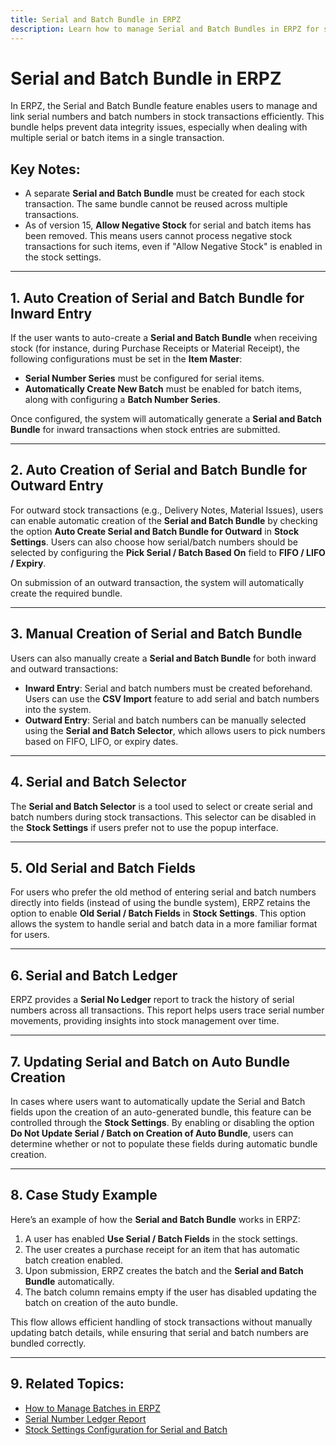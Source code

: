 ```yaml
---
title: Serial and Batch Bundle in ERPZ
description: Learn how to manage Serial and Batch Bundles in ERPZ for stock transactions, including auto and manual creation processes.
---
```


# Serial and Batch Bundle in ERPZ

In ERPZ, the Serial and Batch Bundle feature enables users to manage and link serial numbers and batch numbers in stock transactions efficiently. This bundle helps prevent data integrity issues, especially when dealing with multiple serial or batch items in a single transaction.

## Key Notes:
- A separate **Serial and Batch Bundle** must be created for each stock transaction. The same bundle cannot be reused across multiple transactions.
- As of version 15, **Allow Negative Stock** for serial and batch items has been removed. This means users cannot process negative stock transactions for such items, even if "Allow Negative Stock" is enabled in the stock settings.

---

## 1. Auto Creation of Serial and Batch Bundle for Inward Entry

If the user wants to auto-create a **Serial and Batch Bundle** when receiving stock (for instance, during Purchase Receipts or Material Receipt), the following configurations must be set in the **Item Master**:

- **Serial Number Series** must be configured for serial items.
- **Automatically Create New Batch** must be enabled for batch items, along with configuring a **Batch Number Series**.

Once configured, the system will automatically generate a **Serial and Batch Bundle** for inward transactions when stock entries are submitted.

---

## 2. Auto Creation of Serial and Batch Bundle for Outward Entry

For outward stock transactions (e.g., Delivery Notes, Material Issues), users can enable automatic creation of the **Serial and Batch Bundle** by checking the option **Auto Create Serial and Batch Bundle for Outward** in **Stock Settings**. Users can also choose how serial/batch numbers should be selected by configuring the **Pick Serial / Batch Based On** field to **FIFO / LIFO / Expiry**.

On submission of an outward transaction, the system will automatically create the required bundle.

---

## 3. Manual Creation of Serial and Batch Bundle

Users can also manually create a **Serial and Batch Bundle** for both inward and outward transactions:

- **Inward Entry**: Serial and batch numbers must be created beforehand. Users can use the **CSV Import** feature to add serial and batch numbers into the system.
- **Outward Entry**: Serial and batch numbers can be manually selected using the **Serial and Batch Selector**, which allows users to pick numbers based on FIFO, LIFO, or expiry dates.

---

## 4. Serial and Batch Selector

The **Serial and Batch Selector** is a tool used to select or create serial and batch numbers during stock transactions. This selector can be disabled in the **Stock Settings** if users prefer not to use the popup interface.

---

## 5. Old Serial and Batch Fields

For users who prefer the old method of entering serial and batch numbers directly into fields (instead of using the bundle system), ERPZ retains the option to enable **Old Serial / Batch Fields** in **Stock Settings**. This option allows the system to handle serial and batch data in a more familiar format for users.

---

## 6. Serial and Batch Ledger

ERPZ provides a **Serial No Ledger** report to track the history of serial numbers across all transactions. This report helps users trace serial number movements, providing insights into stock management over time.

---

## 7. Updating Serial and Batch on Auto Bundle Creation

In cases where users want to automatically update the Serial and Batch fields upon the creation of an auto-generated bundle, this feature can be controlled through the **Stock Settings**. By enabling or disabling the option **Do Not Update Serial / Batch on Creation of Auto Bundle**, users can determine whether or not to populate these fields during automatic bundle creation.

---

## 8. Case Study Example

Here’s an example of how the **Serial and Batch Bundle** works in ERPZ:

1. A user has enabled **Use Serial / Batch Fields** in the stock settings.
2. The user creates a purchase receipt for an item that has automatic batch creation enabled.
3. Upon submission, ERPZ creates the batch and the **Serial and Batch Bundle** automatically.
4. The batch column remains empty if the user has disabled updating the batch on creation of the auto bundle.

This flow allows efficient handling of stock transactions without manually updating batch details, while ensuring that serial and batch numbers are bundled correctly.

---

## 9. Related Topics:
- [How to Manage Batches in ERPZ]()
- [Serial Number Ledger Report]()
- [Stock Settings Configuration for Serial and Batch]()
